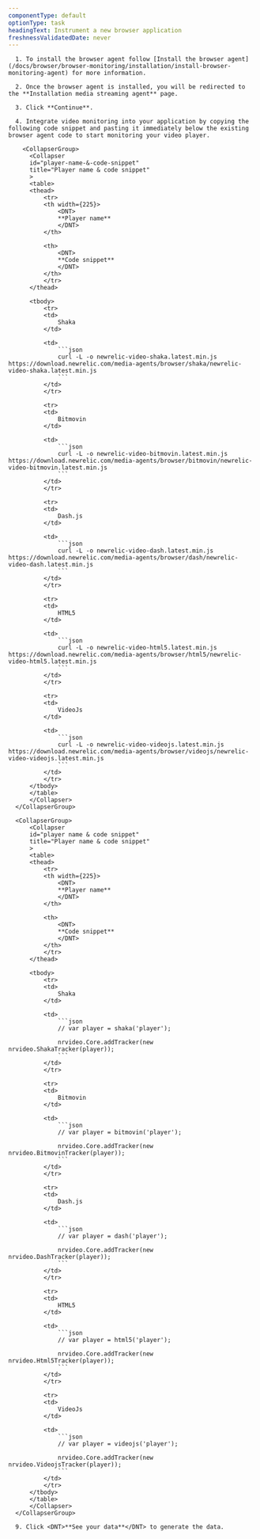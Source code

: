 ```yaml
---
componentType: default
optionType: task
headingText: Instrument a new browser application
freshnessValidatedDate: never
---
```


      1. To install the browser agent follow [Install the browser agent](/docs/browser/browser-monitoring/installation/install-browser-monitoring-agent) for more information.

      2. Once the browser agent is installed, you will be redirected to the **Installation media streaming agent** page.
      
      3. Click **Continue**.
            
      4. Integrate video monitoring into your application by copying the following code snippet and pasting it immediately below the existing browser agent code to start monitoring your video player.

        <CollapserGroup>
          <Collapser
          id="player-name-&-code-snippet"
          title="Player name & code snippet"
          >
          <table>
          <thead>
              <tr>
              <th width={225}>
                  <DNT>
                  **Player name**
                  </DNT>
              </th>

              <th>
                  <DNT>
                  **Code snippet**
                  </DNT>
              </th>
              </tr>
          </thead>

          <tbody>
              <tr>
              <td>
                  Shaka
              </td>

              <td>
                  ```json
                  curl -L -o newrelic-video-shaka.latest.min.js https://download.newrelic.com/media-agents/browser/shaka/newrelic-video-shaka.latest.min.js 
                  ```
              </td>
              </tr>
                  
              <tr>
              <td>
                  Bitmovin
              </td>

              <td>
                  ```json
                  curl -L -o newrelic-video-bitmovin.latest.min.js https://download.newrelic.com/media-agents/browser/bitmovin/newrelic-video-bitmovin.latest.min.js 
                  ```
              </td>
              </tr>
              
              <tr>
              <td>
                  Dash.js
              </td>

              <td>
                  ```json
                  curl -L -o newrelic-video-dash.latest.min.js https://download.newrelic.com/media-agents/browser/dash/newrelic-video-dash.latest.min.js 
                  ```
              </td>
              </tr>

              <tr>
              <td>
                  HTML5
              </td>

              <td>
                  ```json
                  curl -L -o newrelic-video-html5.latest.min.js https://download.newrelic.com/media-agents/browser/html5/newrelic-video-html5.latest.min.js 
                  ```
              </td>
              </tr>

              <tr>
              <td>
                  VideoJs
              </td>

              <td>
                  ```json
                  curl -L -o newrelic-video-videojs.latest.min.js https://download.newrelic.com/media-agents/browser/videojs/newrelic-video-videojs.latest.min.js 
                  ```
              </td>
              </tr>
          </tbody>
          </table>
          </Collapser>
      </CollapserGroup>

      <CollapserGroup>
          <Collapser
          id="player name & code snippet"
          title="Player name & code snippet"
          >
          <table>
          <thead>
              <tr>
              <th width={225}>
                  <DNT>
                  **Player name**
                  </DNT>
              </th>

              <th>
                  <DNT>
                  **Code snippet**
                  </DNT>
              </th>
              </tr>
          </thead>

          <tbody>
              <tr>
              <td>
                  Shaka
              </td>

              <td>
                  ```json
                  // var player = shaka('player');

                  nrvideo.Core.addTracker(new nrvideo.ShakaTracker(player));
                  ```
              </td>
              </tr>
                  
              <tr>
              <td>
                  Bitmovin
              </td>

              <td>
                  ```json
                  // var player = bitmovin('player');

                  nrvideo.Core.addTracker(new nrvideo.BitmovinTracker(player));
                  ```
              </td>
              </tr>
              
              <tr>
              <td>
                  Dash.js
              </td>

              <td>
                  ```json
                  // var player = dash('player');

                  nrvideo.Core.addTracker(new nrvideo.DashTracker(player));
                  ```
              </td>
              </tr>

              <tr>
              <td>
                  HTML5
              </td>

              <td>
                  ```json
                  // var player = html5('player');

                  nrvideo.Core.addTracker(new nrvideo.Html5Tracker(player)); 
                  ```
              </td>
              </tr>

              <tr>
              <td>
                  VideoJs
              </td>

              <td>
                  ```json
                  // var player = videojs('player');

                  nrvideo.Core.addTracker(new nrvideo.VideojsTracker(player));
                  ```
              </td>
              </tr>
          </tbody>
          </table>
          </Collapser>
      </CollapserGroup>
      
      9. Click <DNT>**See your data**</DNT> to generate the data.